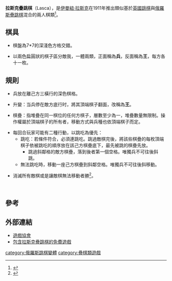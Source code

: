 '''拉斯克疊跳棋'''（Lasca），是[[伊曼紐·拉斯克|伊曼紐·拉斯克]]在1911年推出類似基於[[英國跳棋|英國跳棋]]與[[俄羅斯疊跳棋|俄羅斯疊跳棋]]混合的兩人棋類<ref>{{Cite web |url=http://www.iggamecenter.com/info/en/lasca.html |title=Lasca |access-date=2012-02-09 |archive-date=2021-01-26 |archive-url=https://web.archive.org/web/20210126001902/http://www.iggamecenter.com/info/en/lasca.html |dead-url=no }}</ref>。

==棋具==

*棋盤為7*7的深淺色方格交錯。

*以兩色扁圓狀的棋子區分敵我，一體兩類，正面稱為'''兵'''，反面稱為'''王'''，每方各十一枚。

==規則==

*兵放在離己方三橫行的深色棋格。

*升變：当兵停在敵方底行时，將其頂端棋子翻面，改稱為'''王'''。

*棋疊：指堆疊在同一棋位的任何方棋子，層數至少為一，堆疊數量無限制。操作權屬於頂端棋子的所有者，移動方式與兵種也依頂端棋子而定。

*每回合玩家可能有二種行動，以跳吃為優先：
**跳吃：若條件符合，必須連跳吃。跳過敵棋完後，將該些棋疊的每枚頂端棋子依被跳吃的順序放在該己方棋疊底下，最先被跳的棋疊先放。
***跳過斜鄰格的敵方棋疊，落到後者第一個空格。唯獨兵不可往後斜跳。
**無法跳吃時，移動一座己方棋疊到斜鄰空格。唯獨兵不可往後斜移動。

*消滅所有敵棋或是讓敵棋無法移動者勝<ref>{{Cite web |url=http://www.pjb.com.au/laska/laskers_rules.html |title=RULES OF'LASCA' |access-date=2012-02-09 |archive-date=2020-09-30 |archive-url=https://web.archive.org/web/20200930162105/https://pjb.com.au/laska/laskers_rules.html |dead-url=no }}</ref>。
<div style="display:inline-block;vertical-align:top;">{{multiple image
 |image1=Lasca_position_1.svg
 |image2=Lasca_position_2.svg
 |footer=A soldier must jump forward over an enemy soldier, making a column from the two pieces.
 |align=none|width=160}}</div>
<div style="display:inline-block;vertical-align:top;">{{multiple image
 |image1=Lasca_position_3.svg
 |image2=Lasca_position_4.svg
 |footer=A column controlled by an officer (notice the marking) must jump backwards over an enemy column, whose uppermost piece is put under the attacking column.
 |align=none|width=160}}</div>
<div style="display:inline-block;vertical-align:top;">{{multiple image
 |image1=Lasca_position_5.svg
 |image2=Lasca_position_6.svg
 |footer=A soldier jumps over a rival column, and reaches the last row of the board to become an officer (notice the marking).
 |align=none|width=160}}</div>
==參考==
<div class="references-small">
<references/>
</div>

==外部連結==

*[http://www.lasca.org/ 遊戲協會] {{Wayback|url=http://www.lasca.org/ |date=20210122002731 }}
*[http://www.checkersland.com/download/checkersland.exe 包含拉斯克疊跳棋的免費遊戲] {{Wayback|url=http://www.checkersland.com/download/checkersland.exe |date=20110912071053 }}

[[category:俄羅斯跳棋變體|category:俄羅斯跳棋變體]]
[[category:疊棋類遊戲|category:疊棋類遊戲]]